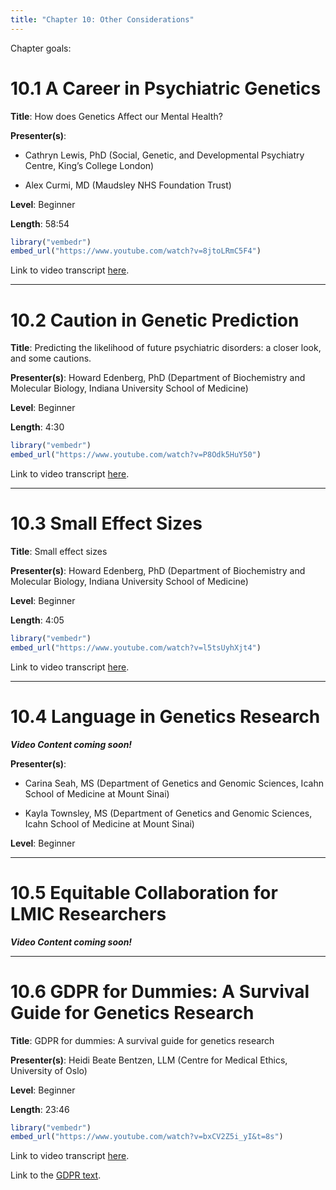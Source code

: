 ```yaml
---
title: "Chapter 10: Other Considerations"
---
```


Chapter goals:

# 10.1 A Career in Psychiatric Genetics {#sec-section1}

**Title**: How does Genetics Affect our Mental Health?

**Presenter(s)**:

-   Cathryn Lewis, PhD (Social, Genetic, and Developmental Psychiatry Centre, King's College London)

-   Alex Curmi, MD (Maudsley NHS Foundation Trust)

**Level**: Beginner

**Length**: 58:54

```r
library("vembedr")
embed_url("https://www.youtube.com/watch?v=8jtoLRmC5F4")
```

Link to video transcript [here](chapter10.1_transcript.qmd).

------------------------------------------------------------------------

# 10.2 Caution in Genetic Prediction {#sec-section2}

**Title**: Predicting the likelihood of future psychiatric disorders: a closer look, and some cautions.

**Presenter(s)**: Howard Edenberg, PhD (Department of Biochemistry and Molecular Biology, Indiana University School of Medicine)

**Level**: Beginner

**Length**: 4:30

```r
library("vembedr")
embed_url("https://www.youtube.com/watch?v=P8Odk5HuY50")
```

Link to video transcript [here](chapter10.2_transcript.qmd).

------------------------------------------------------------------------

# 10.3 Small Effect Sizes {#sec-section3}

**Title**: Small effect sizes

**Presenter(s)**: Howard Edenberg, PhD (Department of Biochemistry and Molecular Biology, Indiana University School of Medicine)

**Level**: Beginner

**Length**: 4:05

```r
library("vembedr")
embed_url("https://www.youtube.com/watch?v=l5tsUyhXjt4")
```

Link to video transcript [here](chapter10.3_transcript.qmd).

------------------------------------------------------------------------

# 10.4 Language in Genetics Research {#sec-section4}

***Video Content coming soon!***

**Presenter(s)**:

-   Carina Seah, MS (Department of Genetics and Genomic Sciences, Icahn School of Medicine at Mount Sinai)

-   Kayla Townsley, MS (Department of Genetics and Genomic Sciences, Icahn School of Medicine at Mount Sinai)

**Level**: Beginner

------------------------------------------------------------------------

# 10.5 Equitable Collaboration for LMIC Researchers {#sec-section5}

***Video Content coming soon!***

------------------------------------------------------------------------

# 10.6 GDPR for Dummies: A Survival Guide for Genetics Research {#sec-section6}

**Title**: GDPR for dummies: A survival guide for genetics research

**Presenter(s)**: Heidi Beate Bentzen, LLM (Centre for Medical Ethics, University of Oslo)

**Level**: Beginner

**Length**: 23:46

```r
library("vembedr")
embed_url("https://www.youtube.com/watch?v=bxCV2Z5i_yI&t=8s")
```

Link to video transcript [here](chapter10.6_transcript.qmd).

Link to the [GDPR text](https://gdpr-info.eu/).
